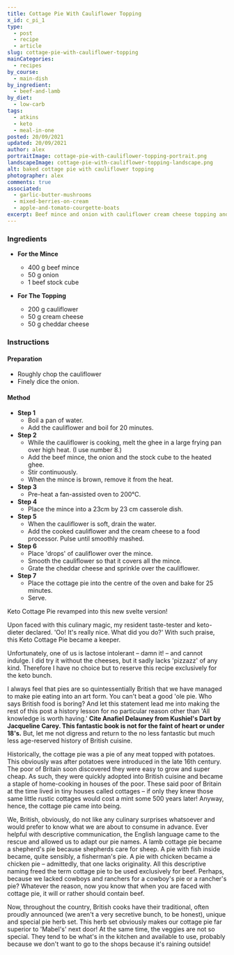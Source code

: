 ```yaml
---
title: Cottage Pie With Cauliflower Topping
x_id: c_pi_1
type:
  - post
  - recipe
  - article
slug: cottage-pie-with-cauliflower-topping
mainCategories: 
  - recipes
by_course:
  - main-dish
by_ingredient:
  - beef-and-lamb
by_diet:
  - low-carb
tags:
  - atkins
  - keto
  - meal-in-one
posted: 20/09/2021
updated: 20/09/2021
author: alex
portraitImage: cottage-pie-with-cauliflower-topping-portrait.png
landscapeImage: cottage-pie-with-cauliflower-topping-landscape.png
alt: baked cottage pie with cauliflower topping
photographer: alex
comments: true
associated:
  - garlic-butter-mushrooms
  - mixed-berries-on-cream
  - apple-and-tomato-courgette-boats
excerpt: Beef mince and onion with cauliflower cream cheese topping and a cheddar cheese crust. Simple comfort food for keto dieting.
---
```


<Ingredients>

### Ingredients ###

  - **For the Mince**
    - 400 g beef mince
    - 50 g onion
    - 1 beef stock cube

  - **For The Topping**
    - 200 g cauliflower
    - 50 g cream cheese
    - 50 g cheddar cheese

</Ingredients>

<Instructions>

### Instructions ###

#### Preparation ####

  - Roughly chop the cauliflower
  - Finely dice the onion.

#### Method ####

  - **Step 1**
    - Boil a pan of water.
    - Add the cauliflower and boil for 20 minutes.
  - **Step 2**
    - While the cauliflower is cooking, melt the ghee in a large frying pan over high heat. (I use number 8.)
    - Add the beef mince, the onion and the stock cube to the heated ghee. 
    - Stir continuously. 
    - When the mince is brown, remove it from the heat.
  - **Step 3**
    - Pre-heat a fan-assisted oven to 200°C.
  - **Step 4**
    - Place the mince into a 23cm by 23 cm casserole dish.
  - **Step 5**
    - When the cauliflower is soft, drain the water.
    - Add the cooked cauliflower and the cream cheese to a food processor. Pulse until smoothly mashed.
  - **Step 6**
    - Place 'drops' of cauliflower over the mince.
    - Smooth the cauliflower so that it covers all the mince.
    - Grate the cheddar cheese and sprinkle over the cauliflower.
  - **Step 7**
    - Place the cottage pie into the centre of the oven and bake for 25 minutes.
    - Serve.

</Instructions>

<RecipeBody>

Keto Cottage Pie revamped into this new svelte version! 

Upon faced with this culinary magic, my resident taste-tester and keto-dieter declared. 'Oo! It's really nice. What did you do?' With such praise, this Keto Cottage Pie became a keeper.

Unfortunately, one of us is lactose intolerant – damn it! – and cannot indulge. I did try it without the cheeses, but it sadly lacks 'pizzazz' of any kind. Therefore I have no choice but to reserve this recipe exclusively for the keto bunch.

I always feel that pies are so quintessentially British that we have managed to make pie eating into an art form. You can't beat a good 'ole pie. Who says British food is boring? And let this statement lead me into making the rest of this post a history lesson for no particular reason other than 'All knowledge is worth having.' **Cite Anafiel Delauney from Kushiel's Dart by Jacqueline Carey. This fantastic book is not for the faint of heart or under 18's.** But, let me not digress and return to the no less fantastic but much less age-reserved history of British cuisine. 

Historically, the cottage pie was a pie of any meat topped with potatoes. This obviously was after potatoes were introduced in the late 16th century. The poor of Britain soon discovered they were easy to grow and super cheap. As such, they were quickly adopted into British cuisine and became a staple of home-cooking in houses of the poor. These said poor of Britain at the time lived in tiny houses called cottages – if only they knew those same little rustic cottages would cost a mint some 500 years later! Anyway, hence, the cottage pie came into being. 

We, British, obviously, do not like any culinary surprises whatsoever and would prefer to know what we are about to consume in advance. Ever helpful with descriptive communication, the English language came to the rescue and allowed us to adapt our pie names. A lamb cottage pie became a shepherd's pie because shepherds care for sheep. A pie with fish inside became, quite sensibly, a fisherman's pie. A pie with chicken became a chicken pie – admittedly, that one lacks originality. All this descriptive naming freed the term cottage pie to be used exclusively for beef. Perhaps, because we lacked cowboys and ranchers for a cowboy's pie or a rancher's pie? Whatever the reason, now you know that when you are faced with cottage pie, it will or rather should contain beef.

Now, throughout the country, British cooks have their traditional, often proudly announced (we aren't a very secretive bunch, to be honest), unique and special pie herb set. This herb set obviously makes our cottage pie far superior to 'Mabel's' next door! At the same time, the veggies are not so special. They tend to be what's in the kitchen and available to use, probably because we don't want to go to the shops because it's raining outside!

</RecipeBody>
